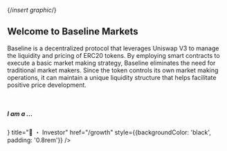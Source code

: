 

{/*insert graphic*/}

## Welcome to Baseline Markets
Baseline is a decentralized protocol that leverages Uniswap V3 to manage the liquidity and pricing of ERC20 tokens. By employing smart contracts to execute a basic market making strategy, Baseline eliminates the need for traditional market makers. Since the token controls its own market making operations, it can maintain a unique liquidity structure that helps facilitate positive price development.
  
&nbsp;
&nbsp;

##### I am a ...

<Cards>
    <Card title="📈 ・ Trader" href="/indexx" style={{backgroundColor: 'black', padding: '0.8rem'}} />
    <Card title="🤝 ・ Founder" href="/launching" style={{backgroundColor: 'black', padding: '0.8rem'}} />
 <Card icon={<icon />} title="🏦 ・ Investor" href="/growth" style={{backgroundColor: 'black', padding: '0.8rem'}} />
</Cards>

   
